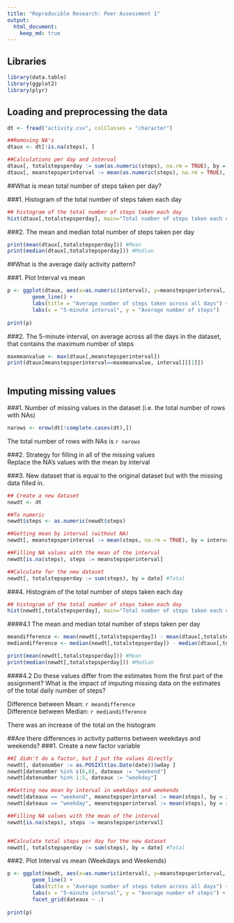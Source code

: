 ```yaml
---
title: "Reproducible Research: Peer Assessment 1"
output: 
  html_document:
    keep_md: true
---
```



## Libraries
```r
library(data.table)
library(ggplot2)
library(plyr)
```
   
## Loading and preprocessing the data

```r

dt <- fread("activity.csv", colClasses = "character")

##Removing NA's
dtaux <- dt[!is.na(steps), ]

##Calculations per day and interval
dtaux[, totalstepsperday := sum(as.numeric(steps), na.rm = TRUE), by = date] #Total
dtaux[, meanstepsperinterval := mean(as.numeric(steps), na.rm = TRUE), by = interval] #Mean
```
   
##What is mean total number of steps taken per day? 

###1. Histogram of the total number of steps taken each day

```r
## histogram of the total number of steps taken each day
hist(dtaux[,totalstepsperday], main="Total number of steps taken each day", xlab="Total steps per day", ylab="Frequency")
```

###2. The mean and median total number of steps taken per day

```r
print(mean(dtaux[,totalstepsperday])) #Mean
print(median(dtaux[,totalstepsperday])) #Median
```
   
##What is the average daily activity pattern?

###1. Plot Interval vs mean

```r
p <- ggplot(dtaux, aes(x=as.numeric(interval), y=meanstepsperinterval, group=1)) +
        geom_line() +
        labs(title = "Average number of steps taken across all days") +
        labs(x = "5-minute interval", y = "Average number of steps")
         
print(p)
```

###2. The 5-minute interval, on average across all the days in the dataset, that contains the maximum number of steps

```r
maxmeanvalue <- max(dtaux[,meanstepsperinterval])
print(dtaux[meanstepsperinterval==maxmeanvalue, interval][[1]])
        
```


   
## Imputing missing values

###1. Number of missing values in the dataset (i.e. the total number of rows with NAs)

```r
narows <- nrow(dt[!complete.cases(dt),])
```

The total number of rows with NAs is `r narows`

###2. Strategy for filling in all of the missing values  
Replace the NA's values with the mean by interval

###3. New dataset that is equal to the original dataset but with the missing data filled in.
```r

## Create a new dataset
newdt <- dt

##To numeric
newdt$steps <- as.numeric(newdt$steps) 

##Getting mean by interval (without NA)
newdt[, meanstepsperinterval := mean(steps, na.rm = TRUE), by = interval] #Mean

##Filling NA values with the mean of the interval
newdt[is.na(steps), steps := meanstepsperinterval]

##Calculate for the new dataset
newdt[, totalstepsperday := sum(steps), by = date] #Total

```

###4. Histogram of the total number of steps taken each day

```r
## histogram of the total number of steps taken each day
hist(newdt[,totalstepsperday], main="Total number of steps taken each day", xlab="Total steps per day", ylab="Frequency")
```

####4.1 The mean and median total number of steps taken per day
```r
meandifference <- mean(newdt[,totalstepsperday]) - mean(dtaux[,totalstepsperday]) #Mean
mediandifference <- median(newdt[,totalstepsperday]) - median(dtaux[,totalstepsperday]) #Median

print(mean(newdt[,totalstepsperday])) #Mean
print(median(newdt[,totalstepsperday])) #Median
```

####4.2 Do these values differ from the estimates from the first part of the assignment? What is the impact of imputing missing data on the estimates of the total daily number of steps?

Difference between Mean: `r meandifference`  
Difference between Median: `r mediandifference`  
  
There was an increase of the total on the histogram  
  
   
##Are there differences in activity patterns between weekdays and weekends?
###1. Create a new factor variable

```r
##I didn't do a factor, but I put the values directly
newdt[, datenumber := as.POSIXlt(as.Date(date))$wday ]
newdt[datenumber %in% c(6,0), dateaux := "weekend"]
newdt[datenumber %in% 1:5, dateaux := "weekday"]

##Getting new mean by interval in weekdays and weekends
newdt[dateaux == "weekend", meanstepsperinterval := mean(steps), by = interval] #Mean
newdt[dateaux == "weekday", meanstepsperinterval := mean(steps), by = interval] #Mean

##Filling NA values with the mean of the interval
newdt[is.na(steps), steps := meanstepsperinterval]


##Calculate total steps per day for the new dataset
newdt[, totalstepsperday := sum(steps), by = date] #Total
```

###2. Plot Interval vs mean (Weekdays and Weekends)

```r
p <- ggplot(newdt, aes(x=as.numeric(interval), y=meanstepsperinterval, group=1)) +
        geom_line() +
        labs(title = "Average number of steps taken across all days") +
        labs(x = "5-minute interval", y = "Average number of steps") +
        facet_grid(dateaux ~ .)
         
print(p)
```
